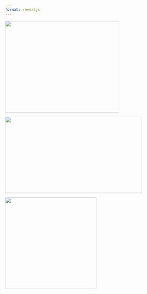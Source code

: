 ```yaml
---
format: revealjs
---
```


![](images/kitten-375-300.jpeg){.absolute top="175" left="0" width="375" height="300"}

![](images/kitten-450-200.jpeg){.absolute top="50" right="50" width="450" height="250"}

![](images/kitten-300-300.jpeg){.absolute bottom="20" right="100" width="300" height="300"}
